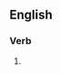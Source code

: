 {{also|démagnétisés}}

==English==

===Verb===
{{head|en|verb form}}

# {{en-third-person singular of|demagnetise}}